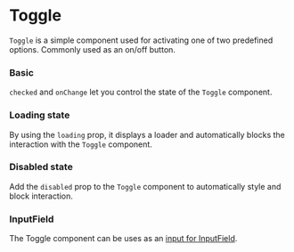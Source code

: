 
# Toggle

`Toggle` is a simple component used for activating one of two predefined options. Commonly used as an on/off button.

### Basic

`checked` and `onChange` let you control the state of the `Toggle` component.

<Canvas withSource="open">
    <Story id="components-toggle--basic" />
</Canvas>

### Loading state

By using the `loading` prop, it displays a loader and automatically blocks the interaction with the `Toggle` component.

<Canvas>
    <Story id="components-toggle--loading" />
</Canvas>

### Disabled state

Add the `disabled` prop to the `Toggle` component to automatically style and block interaction.

<Canvas>
    <Story id="components-toggle--disabled" />
</Canvas>

### InputField

The Toggle component can be uses as an [input for InputField](/docs/components-inputfield--basic#custom-elements).

<Canvas>
    <Story id="components-toggle--as-input-field" />
</Canvas>
